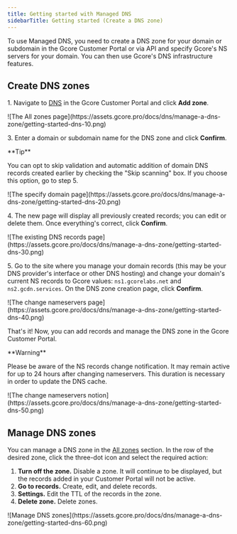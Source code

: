 ---
title: Getting started with Managed DNS
sidebarTitle: Getting started (Create a DNS zone)
---

To use Managed DNS, you need to create a DNS zone for your domain or subdomain in the Gcore Customer Portal or via API and specify Gcore's NS servers for your domain. You can then use Gcore's DNS infrastructure features.

## Create DNS zones

1\. Navigate to [DNS](https://dns.gcore.com/) in the Gcore Customer Portal and click **Add zone**. 


<Frame>![The All zones page](https://assets.gcore.pro/docs/dns/manage-a-dns-zone/getting-started-dns-10.png)</Frame>



3\. Enter a domain or subdomain name for the DNS zone and click **Confirm**.

<Tip>
**Tip**

You can opt to skip validation and automatic addition of domain DNS records created earlier by checking the "Skip scanning" box. If you choose this option, go to step 5.
</Tip> 
<Frame>![The specify domain page](https://assets.gcore.pro/docs/dns/manage-a-dns-zone/getting-started-dns-20.png)</Frame>



4\. The new page will display all previously created records; you can edit or delete them. Once everything's correct, click **Confirm**.


<Frame>![The existing DNS records page](https://assets.gcore.pro/docs/dns/manage-a-dns-zone/getting-started-dns-30.png)</Frame>



5\. Go to the site where you manage your domain records (this may be your DNS provider's interface or other DNS hosting) and change your domain's current NS records to Gcore values: `ns1.gcorelabs.net` and `ns2.gcdn.services`. On the DNS zone creation page, click **Confirm**.


<Frame>![The change nameservers page](https://assets.gcore.pro/docs/dns/manage-a-dns-zone/getting-started-dns-40.png)</Frame>



That's it! Now, you can add records and manage the DNS zone in the Gcore Customer Portal.

<Warning>
**Warning**

Please be aware of the NS records change notification. It may remain active for up to 24 hours after changing nameservers. This duration is necessary in order to update the DNS cache. 
<Frame>![The change nameservers notion](https://assets.gcore.pro/docs/dns/manage-a-dns-zone/getting-started-dns-50.png)</Frame>
</Warning>

## Manage DNS zones

You can manage a DNS zone in the [All zones](https://dns.gcore.com/zones) section. In the row of the desired zone, click the three-dot icon and select the required action:

  1. **Turn off the zone.** Disable a zone. It will continue to be displayed, but the records added in your Customer Portal will not be active. 
  2. **Go to records.** Create, edit, and delete records.
  3. **Settings.** Edit the TTL of the records in the zone.
  4. **Delete zone.** Delete zones.


<Frame>![Manage DNS zones](https://assets.gcore.pro/docs/dns/manage-a-dns-zone/getting-started-dns-60.png)</Frame>